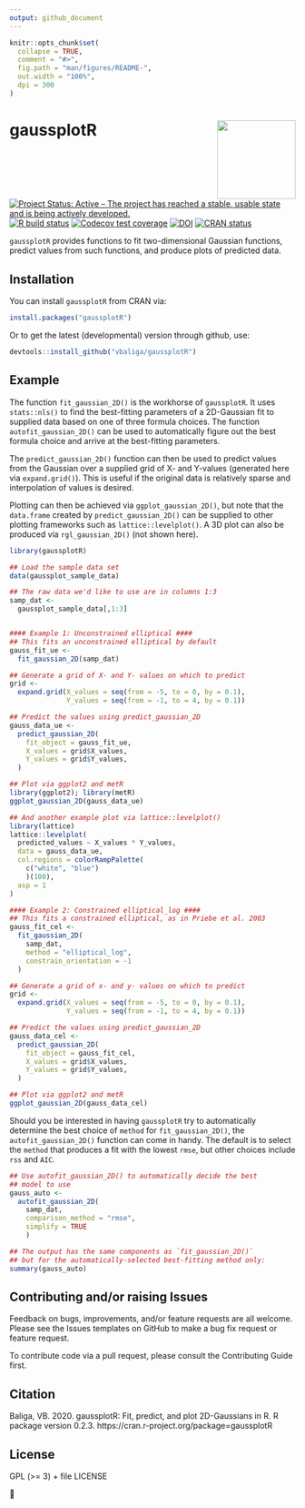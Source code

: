 ```yaml
---
output: github_document
---
```


<!-- README.md is generated from README.Rmd. Please edit that file -->

```r
knitr::opts_chunk$set(
  collapse = TRUE,
  comment = "#>",
  fig.path = "man/figures/README-",
  out.width = "100%",
  dpi = 300
)
```

# gaussplotR <img src='man/figures/logo.png' align="right" height="138.5" />

<!-- badges: start -->
[![Project Status: Active – The project has reached a stable, usable state and is being actively developed.](https://www.repostatus.org/badges/latest/active.svg)](https://www.repostatus.org/#active)
[![R build status](https://github.com/vbaliga/gaussplotR/workflows/R-CMD-check/badge.svg)](https://github.com/vbaliga/gaussplotR/actions)
[![Codecov test coverage](https://codecov.io/gh/vbaliga/gaussplotR/graph/badge.svg)](https://codecov.io/gh/vbaliga/gaussplotR?branch=master)
[![DOI](https://zenodo.org/badge/DOI/10.5281/zenodo.4041073.svg)](https://doi.org/10.5281/zenodo.4041073)
[![CRAN status](https://www.r-pkg.org/badges/version/gaussplotR)](https://CRAN.R-project.org/package=gaussplotR)
<!-- badges: end -->

`gaussplotR` provides functions to fit two-dimensional Gaussian functions,
predict values from such functions, and produce plots of predicted data.

## Installation

You can install `gaussplotR` from CRAN via:

``` r
install.packages("gaussplotR")
```

Or to get the latest (developmental) version through github, use:
  
``` r
devtools::install_github("vbaliga/gaussplotR")
```


## Example

The function `fit_gaussian_2D()` is the workhorse of `gaussplotR`. It uses
`stats::nls()` to find the best-fitting parameters of a 2D-Gaussian fit to
supplied data based on one of three formula choices. The function
`autofit_gaussian_2D()` can be used to automatically figure out the best formula
choice and arrive at the best-fitting parameters.

The `predict_gaussian_2D()` function can then be used to predict values from
the Gaussian over a supplied grid of X- and Y-values (generated here via 
`expand.grid()`). This is useful if the original data is relatively sparse and
interpolation of values is desired.

Plotting can then be achieved via `ggplot_gaussian_2D()`, but note that the 
`data.frame` created by `predict_gaussian_2D()` can be supplied to other 
plotting frameworks such as `lattice::levelplot()`. A 3D plot can also be 
produced via `rgl_gaussian_2D()` (not shown here).

```r
library(gaussplotR)

## Load the sample data set
data(gaussplot_sample_data)

## The raw data we'd like to use are in columns 1:3
samp_dat <-
  gaussplot_sample_data[,1:3]


#### Example 1: Unconstrained elliptical ####
## This fits an unconstrained elliptical by default
gauss_fit_ue <-
  fit_gaussian_2D(samp_dat)

## Generate a grid of X- and Y- values on which to predict
grid <-
  expand.grid(X_values = seq(from = -5, to = 0, by = 0.1),
              Y_values = seq(from = -1, to = 4, by = 0.1))

## Predict the values using predict_gaussian_2D
gauss_data_ue <-
  predict_gaussian_2D(
    fit_object = gauss_fit_ue,
    X_values = grid$X_values,
    Y_values = grid$Y_values,
  )

## Plot via ggplot2 and metR
library(ggplot2); library(metR)
ggplot_gaussian_2D(gauss_data_ue)

## And another example plot via lattice::levelplot()
library(lattice)
lattice::levelplot(
  predicted_values ~ X_values * Y_values,
  data = gauss_data_ue,
  col.regions = colorRampPalette(
    c("white", "blue")
    )(100),
  asp = 1
)

#### Example 2: Constrained elliptical_log ####
## This fits a constrained elliptical, as in Priebe et al. 2003
gauss_fit_cel <-
  fit_gaussian_2D(
    samp_dat,
    method = "elliptical_log",
    constrain_orientation = -1
  )

## Generate a grid of x- and y- values on which to predict
grid <-
  expand.grid(X_values = seq(from = -5, to = 0, by = 0.1),
              Y_values = seq(from = -1, to = 4, by = 0.1))

## Predict the values using predict_gaussian_2D
gauss_data_cel <-
  predict_gaussian_2D(
    fit_object = gauss_fit_cel,
    X_values = grid$X_values,
    Y_values = grid$Y_values,
  )

## Plot via ggplot2 and metR
ggplot_gaussian_2D(gauss_data_cel)

```

Should you be interested in having `gaussplotR` try to automatically determine
the best choice of `method` for `fit_gaussian_2D()`, the `autofit_gaussian_2D()`
function can come in handy. The default is to select the `method` that 
produces a fit with the lowest `rmse`, but other choices include `rss` and 
`AIC`.

```r
## Use autofit_gaussian_2D() to automatically decide the best 
## model to use
gauss_auto <-
  autofit_gaussian_2D(
    samp_dat,
    comparison_method = "rmse", 
    simplify = TRUE
    )

## The output has the same components as `fit_gaussian_2D()` 
## but for the automatically-selected best-fitting method only:
summary(gauss_auto)

```

## Contributing and/or raising Issues

Feedback on bugs, improvements, and/or feature requests are all welcome. 
Please see the Issues templates on GitHub to make a bug fix request or feature 
request.

To contribute code via a pull request, please consult the Contributing Guide 
first.


## Citation

Baliga, VB. 2020. gaussplotR: Fit, predict, and plot 2D-Gaussians in R. 
R package version 0.2.3. https://cran.r-project.org/package=gaussplotR


## License

GPL (>= 3) + file LICENSE

🐢
